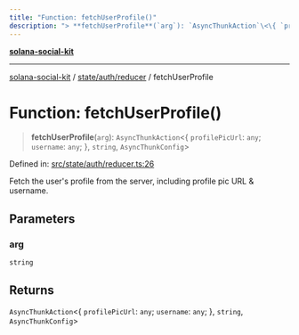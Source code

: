 ```yaml
---
title: "Function: fetchUserProfile()"
description: "> **fetchUserProfile**(`arg`): `AsyncThunkAction`\<\{ `profilePicUrl`: `any`; `username`: `any`; \}, `string`, `AsyncThunkConfig`\>"
---
```


[**solana-social-kit**](../../../../README.mdx)

***

[solana-social-kit](../../../../README.mdx) / [state/auth/reducer](../README.mdx) / fetchUserProfile

# Function: fetchUserProfile()

> **fetchUserProfile**(`arg`): `AsyncThunkAction`\<\{ `profilePicUrl`: `any`; `username`: `any`; \}, `string`, `AsyncThunkConfig`\>

Defined in: [src/state/auth/reducer.ts:26](https://github.com/SendArcade/solana-social-starter/blob/03568260ca96ed63f77049843c721de1cb011893/src/state/auth/reducer.ts#L26)

Fetch the user's profile from the server, including profile pic URL & username.

## Parameters

### arg

`string`

## Returns

`AsyncThunkAction`\<\{ `profilePicUrl`: `any`; `username`: `any`; \}, `string`, `AsyncThunkConfig`\>
